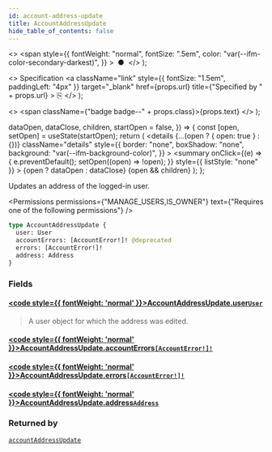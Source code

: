 ```yaml
---
id: account-address-update
title: AccountAddressUpdate
hide_table_of_contents: false
---
```


  <>
    <span
      style={{
        fontWeight: "normal",
        fontSize: ".5em",
        color: "var(--ifm-color-secondary-darkest)",
      }}
    >
      &nbsp;●&nbsp;
    </span>
  </>
);

  <>
    Specification
    <a
      className="link"
      style={{ fontSize: "1.5em", paddingLeft: "4px" }}
      target="\_blank"
      href={props.url}
      title={"Specified by " + props.url}
    >
      ⎘
    </a>
  </>
);

  <>
    <span className={"badge badge--" + props.class}>{props.text}</span>
  </>
);


  dataOpen,
  dataClose,
  children,
  startOpen = false,
}) => {
  const [open, setOpen] = useState(startOpen);
  return (
    <details
      {...(open ? { open: true } : {})}
      className="details"
      style={{
        border: "none",
        boxShadow: "none",
        background: "var(--ifm-background-color)",
      }}
    >
      <summary
        onClick={(e) => {
          e.preventDefault();
          setOpen((open) => !open);
        }}
        style={{ listStyle: "none" }}
      >
        {open ? dataOpen : dataClose}
      </summary>
      {open && children}
    </details>
  );
};

Updates an address of the logged-in user.

<Permissions
  permissions={"MANAGE_USERS,IS_OWNER"}
  text={"Requires one of the following permissions"}
/>

```graphql
type AccountAddressUpdate {
  user: User
  accountErrors: [AccountError!]! @deprecated
  errors: [AccountError!]!
  address: Address
}
```

### Fields

#### [<code style={{ fontWeight: 'normal' }}>AccountAddressUpdate.<b>user</b></code>](#)<Bullet />[`User`](../../../api-reference/users/objects/user) <Badge class="secondary" text="object"/>

> A user object for which the address was edited.

#### [<code style={{ fontWeight: 'normal' }}>AccountAddressUpdate.<b>accountErrors</b></code>](#)<Bullet />[`[AccountError!]!`](../../../api-reference/users/objects/account-error) <Badge class="secondary" text="deprecated"/> <Badge class="secondary" text="non-null"/> <Badge class="secondary" text="object"/>

> <Badge
>   class="warning"
>   text="DEPRECATED: This field will be removed in Saleor 4.0. Use `errors` field instead."
> />

#### [<code style={{ fontWeight: 'normal' }}>AccountAddressUpdate.<b>errors</b></code>](#)<Bullet />[`[AccountError!]!`](../../../api-reference/users/objects/account-error) <Badge class="secondary" text="non-null"/> <Badge class="secondary" text="object"/>

>

#### [<code style={{ fontWeight: 'normal' }}>AccountAddressUpdate.<b>address</b></code>](#)<Bullet />[`Address`](../../../api-reference/users/objects/address) <Badge class="secondary" text="object"/>

>

### Returned by

[`accountAddressUpdate`](../../../api-reference/users/mutations/account-address-update) <Badge class="secondary" text="mutation"/>

